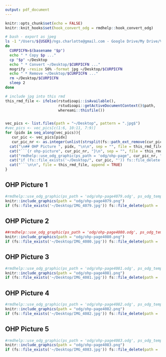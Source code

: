 ```yaml
---
output: pdf_document
---
```


```r
knitr::opts_chunk$set(echo = FALSE)
knitr::knit_hooks$set(hook_convert_odg = rmdhelp::hook_convert_odg)
```

```bash
# bash - export as jpeg
ls -1 "/Users/${USER}/ngs.charlotte@gmail.com - Google Drive/My Drive/Vorlesung/ASM/SS2024/OHP-L01"/* | while read p
do
  CURPICFN=$(basename "$p")
  echo " * Copy $p ..."
  cp "$p" ~/Desktop
  echo " * Convert ~/Desktop/$CURPICFN ..."
  mogrify -resize 50% -format jpg ~/Desktop/$CURPICFN
  echo " * Remove ~/Desktop/$CURPICFN ..."
  rm ~/Desktop/$CURPICFN
  sleep 2
done
```

```r
# include jpg into this rmd
this_rmd_file <- ifelse(rstudioapi::isAvailable(),
                        rstudioapi::getActiveDocumentContext()$path,
                        whereami::thisfile())


vec_pics <- list.files(path = "~/Desktop", pattern = ".jpg$")
#vec_pics <- vec_pics[c(1:6, 10:11, 7:9)]
for (pidx in seq_along(vec_pics)){
   cur_pic <- vec_pics[pidx]
   cur_pic_nr <- as.integer(unlist(strsplit(fs::path_ext_remove(cur_pic), "_"))[2])
  cat("\n## OHP Picture ", pidx, "\n\n", sep = "", file = this_rmd_file, append = TRUE)
  cat("```{r ohp-picture", cur_pic_nr, "}\n", sep = "", file = this_rmd_file, append = TRUE)
  cat("rmdhelp::use_odg_graphic(ps_path = 'odg/ohp-page", cur_pic_nr, ".odg', ps_odg_template = 'odg_draw_a4_portrait')\n", sep = "", file = this_rmd_file, append = TRUE)
  cat("if (fs::file_exists('~/Desktop/", cur_pic, "')) fs::file_delete(path = '~/Desktop/", cur_pic, "')\n", sep = "", file = this_rmd_file, append = TRUE)
  cat("```\n\n", file = this_rmd_file, append = TRUE)
}
```


## OHP Picture 1

```r
#rmdhelp::use_odg_graphic(ps_path = 'odg/ohp-page4079.odg', ps_odg_template = 'odg_draw_a4_portrait')
knitr::include_graphics(path = "odg/ohp-page4079.png")
if (fs::file_exists('~/Desktop/IMG_4079.jpg')) fs::file_delete(path = '~/Desktop/IMG_4079.jpg')
```


## OHP Picture 2

```r
##rmdhelp::use_odg_graphic(ps_path = 'odg/ohp-page4080.odg', ps_odg_template = 'odg_draw_a4_portrait')
knitr::include_graphics(path = "odg/ohp-page4080.png")
if (fs::file_exists('~/Desktop/IMG_4080.jpg')) fs::file_delete(path = '~/Desktop/IMG_4080.jpg')
```


## OHP Picture 3

```r
#rmdhelp::use_odg_graphic(ps_path = 'odg/ohp-page4081.odg', ps_odg_template = 'odg_draw_a4_portrait')
knitr::include_graphics(path = "odg/ohp-page4081.png")
if (fs::file_exists('~/Desktop/IMG_4081.jpg')) fs::file_delete(path = '~/Desktop/IMG_4081.jpg')
```


## OHP Picture 4

```r
#rmdhelp::use_odg_graphic(ps_path = 'odg/ohp-page4082.odg', ps_odg_template = 'odg_draw_a4_portrait')
knitr::include_graphics(path = "odg/ohp-page4082.png")
if (fs::file_exists('~/Desktop/IMG_4082.jpg')) fs::file_delete(path = '~/Desktop/IMG_4082.jpg')
```


## OHP Picture 5

```r
#rmdhelp::use_odg_graphic(ps_path = 'odg/ohp-page4083.odg', ps_odg_template = 'odg_draw_a4_portrait')
knitr::include_graphics(path = "odg/ohp-page4083.png")
if (fs::file_exists('~/Desktop/IMG_4083.jpg')) fs::file_delete(path = '~/Desktop/IMG_4083.jpg')
```
      
